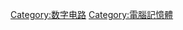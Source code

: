 {{Catnav|頁面分類|人类社会|科技|電子學|计算机硬件}}

[[Category:数字电路|Category:数字电路]]
[[Category:電腦記憶體|Category:電腦記憶體]]
